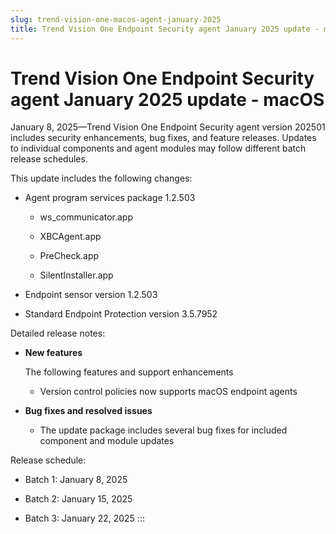 ```yaml
---
slug: trend-vision-one-macos-agent-january-2025
title: Trend Vision One Endpoint Security agent January 2025 update - macOS
---
```

# Trend Vision One Endpoint Security agent January 2025 update - macOS

January 8, 2025—Trend Vision One Endpoint Security agent version 202501 includes security enhancements, bug fixes, and feature releases. Updates to individual components and agent modules may follow different batch release schedules.

This update includes the following changes:

- Agent program services package 1.2.503

  - ws_communicator.app

  - XBCAgent.app

  - PreCheck.app

  - SilentInstaller.app

- Endpoint sensor version 1.2.503

- Standard Endpoint Protection version 3.5.7952

Detailed release notes:

- **New features**

  The following features and support enhancements

  - Version control policies now supports macOS endpoint agents

- **Bug fixes and resolved issues**

  - The update package includes several bug fixes for included component and module updates

Release schedule:

- Batch 1: January 8, 2025

- Batch 2: January 15, 2025

- Batch 3: January 22, 2025
:::
